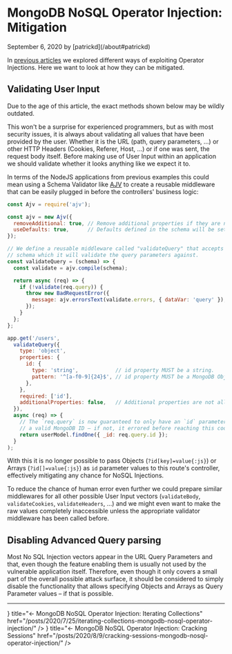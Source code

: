 # MongoDB NoSQL Operator Injection: Mitigation

<p className="text-xs text-right">September 6, 2020 by [patrickd](/about#patrickd)</p>

In [previous articles](/web2/mongodb/nosql-operator-injection/) we explored different ways of exploiting Operator Injections. Here we want to look at how they can be mitigated.

## Validating User Input


<Callout type="warning">
  Due to the age of this article, the exact methods shown below may be wildly outdated.
</Callout>

This won't be a surprise for experienced programmers, but as with most security issues, it is always about validating all values that have been provided by the user. Whether it is the URL (path, query parameters, ...) or other HTTP Headers (Cookies, Referer, Host, ...) or if one was sent, the request body itself. Before making use of User Input within an application we should validate whether it looks anything like we expect it to.

In terms of the NodeJS applications from previous examples this could mean using a Schema Validator like [AJV](https://www.npmjs.com/package/ajv) to create a reusable middleware that can be easily plugged in before the controllers' business logic:

```javascript showLineNumbers {14} filename="middlewares/validateQuery.js" copy
const Ajv = require('ajv');

const ajv = new Ajv({
  removeAdditional: true, // Remove additional properties if they are not allowed.
  useDefaults: true,      // Defaults defined in the schema will be set as value.
});

// We define a reusable middleware called "validateQuery" that accepts a JSON
// schema which it will validate the query parameters against.
const validateQuery = (schema) => {
  const validate = ajv.compile(schema);

  return async (req) => {
    if (!validate(req.query)) {
      throw new BadRequestError({
        message: ajv.errorsText(validate.errors, { dataVar: 'query' }),
      });
    }
  };
};
```

```javascript showLineNumbers {2-9} filename="controllers/users.js" copy /req.query.id/
app.get('/users',
  validateQuery({
    type: 'object',
    properties: {
      id: {
        type: 'string',            // id property MUST be a string.
        pattern: '^[a-f0-9]{24}$', // id property MUST be a MongoDB ObjectId.
      },
    },
    required: ['id'],
    additionalProperties: false,   // Additional properties are not allowed.
  }),
  async (req) => {
    // The `req.query` is now guaranteed to only have an `id` parameter containing
    // a valid MongoDB ID – if not, it errored before reaching this code.
    return userModel.findOne({ _id: req.query.id });
  }
);
```

With this it is no longer possible to pass Objects (`?id[key]=value{:js}`) or Arrays (`?id[]=value{:js}`) as `id` parameter values to this route's controller, effectively mitigating any chance for NoSQL Injections.

To reduce the chance of human error even further we could prepare similar middlewares for all other possible User Input vectors (`validateBody`, `validateCookies`, `validateHeaders`, ...) and we might even want to make the raw values completely inaccessible unless the appropriate validator middleware has been called before.

## Disabling Advanced Query parsing

Most No SQL Injection vectors appear in the URL Query Parameters and that, even though the feature enabling them is usually not used by the vulnerable application itself. Therefore, even though it only covers a small part of the overall possible attack surface, it should be considered to simply disable the functionality that allows specifying Objects and Arrays as Query Parameter values – if that is possible.



---


<Cards>
  <Card
    icon={<NewsletterIcon />}
    title="← MongoDB NoSQL Operator Injection: Iterating Collections"
    href="/posts/2020/7/25/iterating-collections-mongodb-nosql-operator-injection/"
  />
  <Card
    icon={<NewsletterIcon />}
    title="← MongoDB NoSQL Operator Injection: Cracking Sessions"
    href="/posts/2020/8/9/cracking-sessions-mongodb-nosql-operator-injection/"
  />
</Cards>